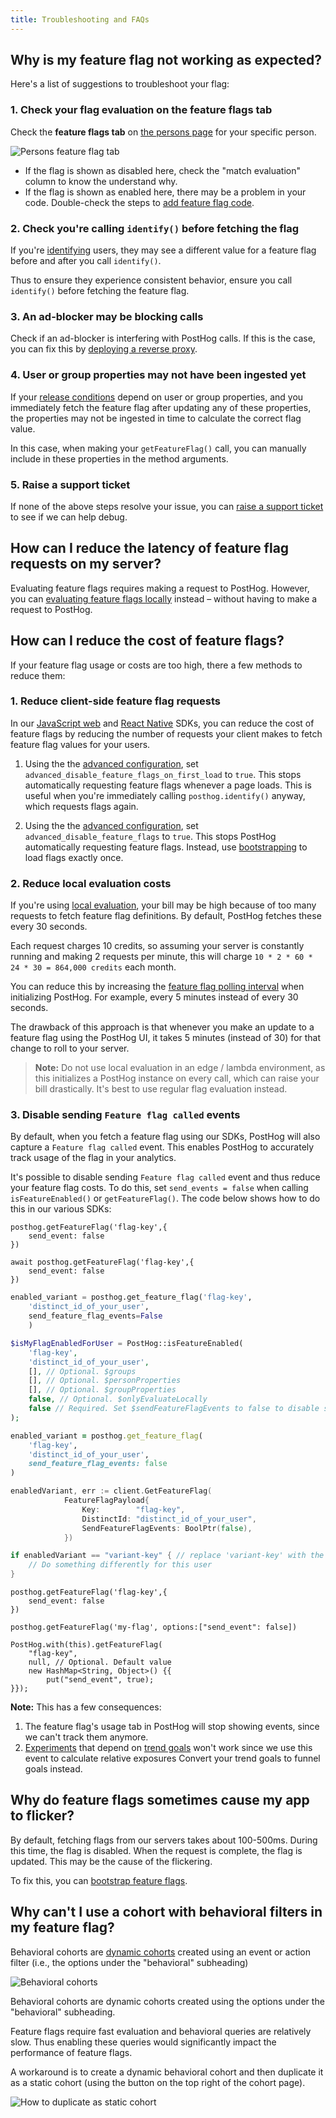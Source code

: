 ```yaml
---
title: Troubleshooting and FAQs
---
```


## Why is my feature flag not working as expected?

Here's a list of suggestions to troubleshoot your flag:

### 1. Check your flag evaluation on the feature flags tab

Check the **feature flags tab** on [the persons page](https://app.posthog.com/persons) for your specific person.

![Persons feature flag tab](../../images/docs/feature-flags/persons-feature-flag-tab.png)

- If the flag is shown as disabled here, check the "match evaluation" column to know the understand why.
- If the flag is shown as enabled here, there may be a problem in your code. Double-check the steps to [add feature flag code](/docs/feature-flags/adding-feature-flag-code).

### 2. Check you're calling `identify()` before fetching the flag

If you're [identifying]((/docs/product-analytics/identify)) users, they may see a different value for a feature flag before and after you call `identify()`. 

Thus to ensure they experience consistent behavior, ensure you call `identify()` before fetching the feature flag.

### 3. An ad-blocker may be blocking calls

Check if an ad-blocker is interfering with PostHog calls. If this is the case, you can fix this by [deploying a reverse proxy](/docs/advanced/proxy).

### 4. User or group properties may not have been ingested yet

If your [release conditions](/docs/feature-flags/creating-feature-flags#release-conditions) depend on user or group properties, and you immediately fetch the feature flag after updating any of these properties, the properties may not be ingested in time to calculate the correct flag value.

In this case, when making your `getFeatureFlag()` call, you can manually include in these properties in the method arguments.

### 5. Raise a support ticket

If none of the above steps resolve your issue, you can [raise a support ticket](https://app.posthog.com/home#supportModal) to see if we can help debug.


<FAQFalseOrNoneEvents />

## How can I reduce the latency of feature flag requests on my server?

Evaluating feature flags requires making a request to PostHog. However, you can [evaluating feature flags locally](/docs/feature-flags/bootstrapping-and-local-evaluation#server-side-local-evaluation) instead – without having to make a request to PostHog.

## How can I reduce the cost of feature flags?

If your feature flag usage or costs are too high, there a few methods to reduce them:

### 1. Reduce client-side feature flag requests

In our [JavaScript web](/docs/libraries/js) and [React Native](/docs/libraries/react-native) SDKs, you can reduce the cost of feature flags by reducing the number of requests your client makes to fetch feature flag values for your users.

1. Using the the [advanced configuration](/docs/libraries/js#advanced-configuration), set `advanced_disable_feature_flags_on_first_load` to `true`. This stops automatically requesting feature flags whenever a page loads. This is useful when you're immediately calling `posthog.identify()` anyway, which requests flags again.

2. Using the the [advanced configuration](/docs/libraries/js#advanced-configuration), set `advanced_disable_feature_flags` to `true`. This stops PostHog automatically requesting feature flags. Instead, use [bootstrapping](/docs/feature-flags/bootstrapping) to load flags exactly once.

### 2. Reduce local evaluation costs

If you're using [local evaluation](/docs/feature-flags/local-evaluation), your bill may be high because of too many requests to fetch feature flag definitions. By default, PostHog fetches these every 30 seconds.

Each request charges 10 credits, so assuming your server is constantly running and making 2 requests per minute, this will charge `10 * 2 * 60 * 24 * 30 = 864,000 credits` each month.

You can reduce this by increasing the [feature flag polling interval](/docs/feature-flags/local-evaluation#step-2-initialize-posthog-with-your-personal-api-key) when initializing PostHog. For example, every 5 minutes instead of every 30 seconds.

The drawback of this approach is that whenever you make an update to a feature flag using the PostHog UI, it takes 5 minutes (instead of 30) for that change to roll to your server.

> **Note:** Do not use local evaluation in an edge / lambda environment, as this initializes a PostHog instance on every call, which can raise your bill drastically. It's best to use regular flag evaluation instead.

### 3. Disable sending `Feature flag called` events

By default, when you fetch a feature flag using our SDKs, PostHog will also capture a `Feature flag called` event. This enables PostHog to accurately track usage of the flag in your analytics.

It's possible to disable sending `Feature flag called` event and thus reduce your feature flag costs. To do this, set `send_events = false` when calling `isFeatureEnabled()` or `getFeatureFlag()`. The code below shows how to do this in our various SDKs:

<MultiLanguage>

```js-web
posthog.getFeatureFlag('flag-key',{
    send_event: false
})
```

```node
await posthog.getFeatureFlag('flag-key',{
    send_event: false
})
```

```python
enabled_variant = posthog.get_feature_flag('flag-key', 
    'distinct_id_of_your_user',
    send_feature_flag_events=False
    )
```

```php
$isMyFlagEnabledForUser = PostHog::isFeatureEnabled(
    'flag-key', 
    'distinct_id_of_your_user',
    [], // Optional. $groups
    [], // Optional. $personProperties
    [], // Optional. $groupProperties
    false, // Optional. $onlyEvaluateLocally
    false // Required. Set $sendFeatureFlagEvents to false to disable sending "feature flag called" events
);
```

```ruby
enabled_variant = posthog.get_feature_flag(
    'flag-key', 
    'distinct_id_of_your_user',
    send_feature_flag_events: false
)
```

```go
enabledVariant, err := client.GetFeatureFlag(
            FeatureFlagPayload{
                Key:        "flag-key",
                DistinctId: "distinct_id_of_your_user",
                SendFeatureFlagEvents: BoolPtr(false),
            })

if enabledVariant == "variant-key" { // replace 'variant-key' with the key of your variant
    // Do something differently for this user
}
```

```react-native
posthog.getFeatureFlag('flag-key',{
    send_event: false
})
```

```ios
posthog.getFeatureFlag('my-flag', options:["send_event": false])
```

```android
PostHog.with(this).getFeatureFlag(
    "flag-key",
    null, // Optional. Default value
    new HashMap<String, Object>() {{
        put("send_event", true);
}});
```

</MultiLanguage>


**Note:** This has a few consequences:

1. The feature flag's usage tab in PostHog will stop showing events, since we can't track them anymore.
2. [Experiments](/docs/experiments) that depend on [trend goals](/docs/experiments/creating-an-experiment#experiment-goal) won't work since we use this event to calculate relative exposures Convert your trend goals to funnel goals instead.


## Why do feature flags sometimes cause my app to flicker?

By default, fetching flags from our servers takes about 100-500ms. During this time, the flag is disabled. When the request is complete, the flag is updated. This may be the cause of the flickering.

To fix this, you can [bootstrap feature flags](/docs/feature-flags/bootstrapping).

## Why can't I use a cohort with behavioral filters in my feature flag?

Behavioral cohorts are [dynamic cohorts](/docs/data/cohorts#dynamic-cohorts) created using an event or action filter (i.e., the options under the "behavioral" subheading)

![Behavioral cohorts](../../images/docs/feature-flags/behavioral-cohorts.png)
<Caption>
Behavioral cohorts are dynamic cohorts created using the options under the "behavioral" subheading.
</Caption>

Feature flags require fast evaluation and behavioral queries are relatively slow. Thus enabling these queries would significantly impact the performance of feature flags. 

A workaround is to create a dynamic behavioral cohort and then duplicate it as a static cohort (using the button on the top right of the cohort page).

![How to duplicate as static cohort](../../images/docs/feature-flags/duplicate-as-static-cohort.png)

